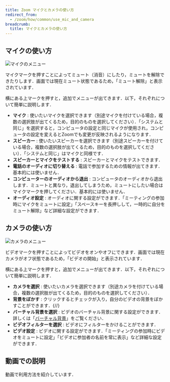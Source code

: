 ```yaml
---
title: Zoom マイクとカメラの使い方
redirect_from:
  - /zoom/how/common/use_mic_and_camera
breadcrumb:
  title: マイクとカメラの使い方
---
```



## マイクの使い方

![マイクのメニュー](1_mic_menu.png)

マイクマークを押すことによってミュート（消音）にしたり，ミュートを解除できたりします．画面では現在ミュート状態であるため，「ミュート解除」と表示されています．

横にある上マークを押すと，追加でメニューが出てきます．以下，それぞれについて簡単に説明します．
  * **マイク** : 使いたいマイクを選択できます（別途マイクを付けている場合，複数の選択肢が出てくるため，目的のものを選択してください）．「システムと同じ」を選択すると，コンピュータの設定と同じマイクが使用され，コンピュータの設定を変えるとZoomでも変更が反映されるようになります．
  * **スピーカー** : 使いたいスピーカーを選択できます（別途スピーカーを付けている場合，複数の選択肢が出てくるため，目的のものを選択してください）．「システムと同じ」はマイクと同様です．
  * **スピーカーとマイクをテストする** : スピーカーとマイクをテストできます．
  * **電話のオーディオに切り替える** : 電話で参加するための情報が出てきます．基本的には使いません．
  * **コンピューターのオーディオから退出** : コンピュータのオーディオから退出します．ミュートと異なり，退出してしまうため，ミュートにしたい場合はマイクマークを押してください．基本的には使いません．
  * **オーディオ設定** : オーディオに関する設定ができます．「ミーティングの参加時にマイクをミュートに設定」「スペースキーを長押しして，一時的に自分をミュート解除」など詳細な設定ができます．

## カメラの使い方

![カメラのメニュー](2_cam_menu.png)

ビデオマークを押すことによってビデオをオンやオフにできます．画面では現在カメラがオフ状態であるため，「ビデオの開始」と表示されています．

横にある上マークを押すと，追加でメニューが出てきます．以下，それぞれについて簡単に説明します．
  * **カメラを選択** : 使いたいカメラを選択できます（別途カメラを付けている場合，複数の選択肢が出てくるため，目的のものを選択してください）．
  * **背景をぼかす** : クリックするとチェックが入り，自分のビデオの背景をぼかすことができます．{/*<!-- 詳しくは「[バーチャル背景](virtual_background/)」をご覧ください． -->*/}
  * **バーチャル背景を選択** : ビデオのバーチャル背景に関する設定ができます．詳しくは「[バーチャル背景](virtual_background/)」をご覧ください．
  * **ビデオフィルターを選択** : ビデオにフィルターをかけることができます．
  * **ビデオ設定** : ビデオに関する設定ができます．「ミーティングの参加時にビデオをミュートに設定」「ビデオに参加者の名前を常に表示」など詳細な設定ができます．

## 動画での説明

動画で利用方法を紹介しています．

<YouTube src="https://www.youtube.com/embed/z9Eyo_CY-LQ" />
